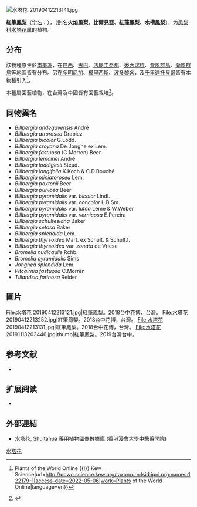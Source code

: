 {{Speciesbox
| name = 紅筆鳳梨
| status = 
| status_system = 
| image = 水塔花.JPG
| genus = Billbergia
| species = pyramidalis
| authority = (Sims) Lindl.
}}

[[File:水塔花_20190412213141.jpg|thumb]]
{{Commons category|Billbergia pyramidalis}}

{{Wikispecies|Billbergia pyramidalis}}
'''紅筆鳳梨'''（[[学名|学名]]：{{lang|la|''Billbergia pyramidalis''}}），（别名'''火焰鳳梨'''、'''比爾見亞'''、'''紅藻鳳梨'''、'''水槽鳳梨'''），为[[凤梨科|凤梨科]][[水塔花属|水塔花属]]的植物。

== 分布 ==
該物種原生於[[南美洲|南美洲]]，在[[巴西|巴西]]、[[古巴|古巴]]、[['|法屬圭亞那]]、[[委內瑞拉|委內瑞拉]]、[[背風群島|背風群島]]、[[向风群岛|向風群島]]等地區皆有分布。另在[[多明尼加|多明尼加]]、[[模里西斯|模里西斯]]、[[波多黎各|波多黎各]]，及[[千里達托貝哥|千里達托貝哥]]皆有本物種引入<ref>{{Cite web|title=Billbergia pyramidalis (Sims) Lindl. {{!}} Plants of the World Online {{!}} Kew Science|url=http://powo.science.kew.org/taxon/urn:lsid:ipni.org:names:122179-1|access-date=2022-05-06|work=Plants of the World Online|language=en}}</ref>。

本種屬園藝植物，在台灣及中國皆有園藝栽培<ref>{{cite web|title=水塔花|url=http://www.bioinfo.cn/db05/KmzwSpecies.php?action=view&id=2907|accessdate=2009-02-23|author=昆明植物研究所|work=《中国高等植物数据库全库》|publisher=中国科学院微生物研究所|archiveurl=https://web.archive.org/web/20160304235422/http://www.bioinfo.cn/db05/KmzwSpecies.php?action=view&id=2907|archivedate=2016-03-04|deadurl=yes}}</ref>。

== 同物異名 ==

* ''Billbergia andegavensis'' André
* ''Billbergia atrorosea'' Drapiez
* ''Billbergia bicolor'' G.Lodd.
* ''Billbergia croyana'' De Jonghe ex Lem.
* ''Billbergia fastuosa'' (C.Morren) Beer
* ''Billbergia lemoinei'' André
* ''Billbergia loddigesii'' Steud.
* ''Billbergia longifolia'' K.Koch & C.D.Bouché
* ''Billbergia miniatorosea'' Lem.
* ''Billbergia paxtonii'' Beer
* ''Billbergia punicea'' Beer
* ''Billbergia pyramidalis'' var. ''bicolor'' Lindl.
* ''Billbergia pyramidalis'' var. ''concolor'' L.B.Sm.
* ''Billbergia pyramidalis'' var. ''lutea'' Leme & W.Weber
* ''Billbergia pyramidalis'' var. ''vernicosa'' E.Pereira
* ''Billbergia schultesiana'' Baker
* ''Billbergia setosa'' Baker
* ''Billbergia splendida'' Lem.
* ''Billbergia thyrsoidea'' Mart. ex Schult. & Schult.f.
* ''Billbergia thyrsoidea'' var. ''zonata'' de Vriese
* ''Bromelia nudicaulis'' Rchb.
* ''Bromelia pyramidalis'' Sims
* ''Jonghea splendida'' Lem.
* ''Pitcairnia fastuosa'' C.Morren
* ''Tillandsia farinosa'' Reider

== 圖片 ==
<gallery>
File:水塔花 20190412213121.jpg|紅筆鳳梨。2018台中花博，台灣。
File:水塔花 20190412213252.jpg|紅筆鳳梨。2018台中花博，台灣。
File:水塔花 20190412213131.jpg|紅筆鳳梨。2018台中花博，台灣。
File:水塔花 20191113203446.jpg|thumb|紅筆鳳梨。2019台灣台中。
</gallery>

== 参考文献 ==
<div class="references-small">{{Reflist}}
* {{TaiBNET| zh=水塔花 | id=417876 | binomial=Billbergia pyramidalis | authority=Sims Lindl. | var= | accessdate=2013-01-24}}

</div>

== 扩展阅读 ==
{{refbegin}}
* {{wikispecies-inline|Billbergia pyramidalis|水塔花}}
{{refend}}

==外部連結==
*[http://libproject.hkbu.edu.hk/was40/detail?lang=ch&channelid=1288&searchword=herb_id=D01055 水塔花, Shuitahua] 藥用植物圖像數據庫 (香港浸會大學中醫藥學院) {{zh-hant}}{{en}}
{{Taxonbar|from=Q4911632}}

{{DEFAULTSORT:Billbergia pyramidalis}}
[[Category:水塔花属|水塔花]]